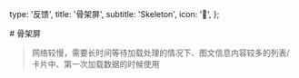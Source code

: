   type: '反馈',
  title: '骨架屏',
  subtitle: 'Skeleton',
  icon: '👀',
};

<Box>
# 骨架屏

> 网络较慢，需要长时间等待加载处理的情况下、图文信息内容较多的列表/卡片中、第一次加载数据的时候使用

  <Sandbox code="<Skeleton />" title="示例代码" />
  <SandboxGroup name="skeleton" col={2} />
  <Sandbox code="<Skeleton avatar title />" title="显示标题" />
</Box>
<Box text={api} />
